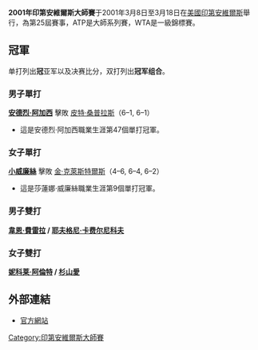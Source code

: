 {{NoteTA|G1=Tennis}}
{{TennisEventInfo|2001|印第安维尔斯大师赛|
| date=3月8日 - 3月17日 (女子)<br /> 3月12日 - 3月18日 (男子)
| edition=25屆
| champms= {{flagicon|USA}} [[安德烈·阿加西|安德烈·阿加西]]
| champws= {{flagicon|USA}} [[莎蓮娜·威廉絲|莎蓮娜·威廉絲]]
| champmd= {{flagicon|RSA}} [[韋恩·費雷拉|韋恩·費雷拉]] / {{flagicon|RUS}} [[耶夫格尼·卡费尔尼科夫|耶夫格尼·卡费尔尼科夫]]
| champwd= {{flagicon|USA}} [[妮科莱·阿倫特|妮科莱·阿倫特]] / {{flagicon|JPN}} [[杉山愛|杉山愛]]
}}
{{noteTA
|G1=Tennis
|1=zh-hans:半决赛; zh-hk:準決賽; zh-tw:四強;
|2=zh-hans:四分之一决赛; zh-hk:半準決賽; zh-tw:八強;
}}

'''2001年印第安維爾斯大師賽'''于2001年3月8日至3月18日在[[美國|美國]][[印第安維爾斯|印第安維爾斯]]舉行，為第25屆賽事，ATP是大師系列賽，WTA是一級錦標賽。

==冠軍==
单打列出'''冠'''亚军以及决赛比分，双打列出'''冠军组合'''。
===男子單打===
{{main|2001年印第安維爾斯大師賽男子單打比賽}}
'''{{flagicon|USA}} [[安德烈·阿加西|安德烈·阿加西]]''' 擊敗 {{flagicon|USA}} [[皮特·桑普拉斯|皮特·桑普拉斯]]（6–1, 6–1）
*這是安德烈·阿加西職業生涯第47個單打冠軍。

===女子單打===
{{main|2001年印第安維爾斯大師賽女子單打比賽}}
'''{{flagicon|USA}} [[小威廉絲|小威廉絲]]''' 擊敗 {{flagicon|BEL}} [[金·克萊斯特爾斯|金·克萊斯特爾斯]]（4–6, 6–4, 6–2）
*這是莎蓮娜·威廉絲職業生涯第9個單打冠軍。

===男子雙打===
{{main|2001年印第安維爾斯大師賽男子雙打比賽}}
'''{{flagicon|RSA}} [[韋恩·費雷拉|韋恩·費雷拉]] / {{flagicon|RUS}} [[耶夫格尼·卡费尔尼科夫|耶夫格尼·卡费尔尼科夫]]'''

===女子雙打===
{{main|2001年印第安維爾斯大師賽女子雙打比賽}}
'''{{flagicon|USA}} [[妮科莱·阿倫特|妮科莱·阿倫特]] / {{flagicon|JPN}} [[杉山愛|杉山愛]]'''

==外部連結==
*[https://web.archive.org/web/20100529230855/http://www.bnpparibasopen.org/ 官方網站]

{{印第安維爾斯大師賽}}
{{DEFAULTSORT:BNP Paribas Open}}
[[Category:印第安維爾斯大師賽|Category:印第安維爾斯大師賽]]